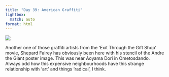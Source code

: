 ```yaml
---
title: "Day 39: American Graffiti"
lightbox:
  match: auto
format: html
---
```


![](../images/20120528182729_dsc01969.jpg){group="all-the-pictures"}

Another one of those graffiti artists from the 'Exit Through the Gift Shop' movie, Shepard Fairey has obviously been here with his stencil of the Andre the Giant poster image.  This was near Aoyama Dori in Ometosdando.  Always odd how this expensive neighbourhoods have this strange relationship with 'art' and things 'radical', I think.
